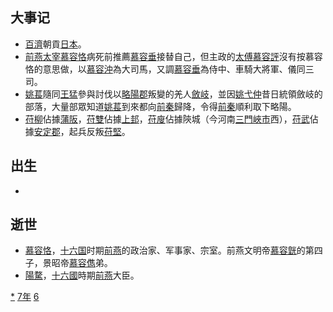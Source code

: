{{yearTOC|367|东晋'''[[太和_(晉廢帝)|太和]]二年'''；前凉'''[[升平|升平]]十一年'''；代国'''[[建国_(代)|建国]]三十年'''；前秦'''[[建元_(苻坚)|建元]]三年'''；前燕'''[[建熙|建熙]]八年'''}}

== 大事记 ==
*[[百濟|百濟]]朝貢[[日本|日本]]。
*[[前燕|前燕]][[太宰|太宰]][[慕容恪|慕容恪]]病死前推薦[[慕容垂|慕容垂]]接替自己，但主政的[[太傅|太傅]][[慕容評|慕容評]]沒有按慕容恪的意思做，以[[慕容沖|慕容沖]]為大司馬，又調[[慕容垂|慕容垂]]為侍中、車騎大將軍、儀同三司。
*[[姚萇|姚萇]]隨同[[王猛|王猛]]參與討伐以[[略陽郡|略陽郡]]叛變的羌人[[斂岐|斂岐]]，並因[[姚弋仲|姚弋仲]]昔日統領斂岐的部落，大量部眾知道[[姚萇|姚萇]]到來都向[[前秦|前秦]]歸降，令得[[前秦|前秦]]順利取下略陽。
*[[苻柳|苻柳]]佔據[[蒲州|蒲阪]]，[[苻雙|苻雙]]佔據[[上邽|上邽]]，[[苻廋|苻廋]]佔據陝城（今河南[[三門峽市|三門峽市]]西），[[苻武|苻武]]佔據[[安定郡|安定郡]]，起兵反叛[[苻堅|苻堅]]。

== 出生 ==
*

== 逝世 ==
{{Wikisource year mention}}
*[[慕容恪|慕容恪]]，[[十六国|十六国]]时期[[前燕|前燕]]的政治家、军事家、宗室。前燕文明帝[[慕容皝|慕容皝]]的第四子，景昭帝[[慕容儁|慕容儁]]弟。
*[[陽騖|陽騖]]，[[十六國|十六國]]時期[[前燕|前燕]]大臣。

[[Category:367年|*]]
[[Category:360年代|7年]]
[[Category:4世纪各年|6]]